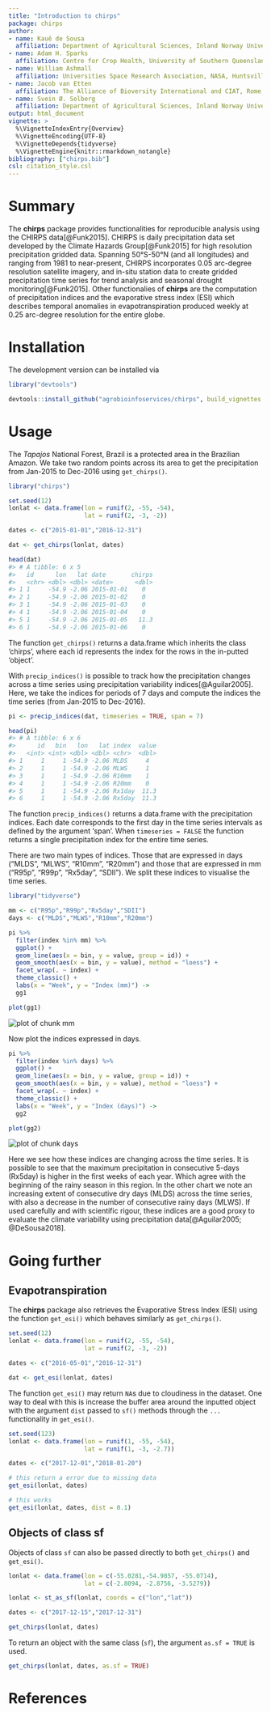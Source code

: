 ```yaml
---
title: "Introduction to chirps"
package: chirps
author:
- name: Kauê de Sousa
  affiliation: Department of Agricultural Sciences, Inland Norway University of Applied Sciences, Hamar, Norway; and The Alliance of Bioversity International and CIAT, Rome, Italy
- name: Adam H. Sparks 
  affiliation: Centre for Crop Health, University of Southern Queensland, Toowoomba, Australia
- name: William Ashmall 
  affiliation: Universities Space Research Association, NASA, Huntsville, USA
- name: Jacob van Etten 
  affiliation: The Alliance of Bioversity International and CIAT, Rome, Italy
- name: Svein Ø. Solberg 
  affiliation: Department of Agricultural Sciences, Inland Norway University of Applied Sciences, Hamar, Norway
output: html_document
vignette: >
  %\VignetteIndexEntry{Overview}
  %\VignetteEncoding{UTF-8}
  %\VignetteDepends{tidyverse}
  %\VignetteEngine{knitr::rmarkdown_notangle}
bibliography: ["chirps.bib"]
csl: citation_style.csl
---
```




# Summary

The **chirps** package provides functionalities for reproducible analysis using the CHIRPS data[@Funk2015]. CHIRPS is daily precipitation data set developed by the Climate Hazards Group[@Funk2015] for high resolution precipitation gridded data. Spanning 50°S-50°N (and all longitudes) and ranging from 1981 to near-present, CHIRPS incorporates 0.05 arc-degree resolution satellite imagery, and in-situ station data to create gridded precipitation time series for trend analysis and seasonal drought monitoring[@Funk2015]. Other functionalies of **chirps** are the computation of precipitation indices and the evaporative stress index (ESI) which describes temporal anomalies in evapotranspiration produced weekly at 0.25 arc-degree resolution for the entire globe.

# Installation

The development version can be installed via


```r
library("devtools")

devtools::install_github("agrobioinfoservices/chirps", build_vignettes = TRUE)

```


# Usage

The *Tapajos* National Forest, Brazil is a protected area in the Brazilian Amazon. We take two random points across its area to get the precipitation from Jan-2015 to Dec-2016 using `get_chirps()`.


```r
library("chirps")

set.seed(12)
lonlat <- data.frame(lon = runif(2, -55, -54),
                     lat = runif(2, -3, -2))

dates <- c("2015-01-01","2016-12-31")

dat <- get_chirps(lonlat, dates)

head(dat)
#> # A tibble: 6 x 5
#>   id      lon   lat date       chirps
#>   <chr> <dbl> <dbl> <date>      <dbl>
#> 1 1     -54.9 -2.06 2015-01-01    0  
#> 2 1     -54.9 -2.06 2015-01-02    0  
#> 3 1     -54.9 -2.06 2015-01-03    0  
#> 4 1     -54.9 -2.06 2015-01-04    0  
#> 5 1     -54.9 -2.06 2015-01-05   11.3
#> 6 1     -54.9 -2.06 2015-01-06    0
```


The function `get_chirps()` returns a data.frame which inherits the class 'chirps', where each id represents the index for the rows in the in-putted 'object'. 

With `precip_indices()` is possible to track how the precipitation changes across a time series using precipitation variability indices[@Aguilar2005]. Here, we take the indices for periods of 7 days and compute the indices the time series (from Jan-2015 to Dec-2016).


```r
pi <- precip_indices(dat, timeseries = TRUE, span = 7)

head(pi)
#> # A tibble: 6 x 6
#>      id   bin   lon   lat index  value
#>   <int> <int> <dbl> <dbl> <chr>  <dbl>
#> 1     1     1 -54.9 -2.06 MLDS     4  
#> 2     1     1 -54.9 -2.06 MLWS     1  
#> 3     1     1 -54.9 -2.06 R10mm    1  
#> 4     1     1 -54.9 -2.06 R20mm    0  
#> 5     1     1 -54.9 -2.06 Rx1day  11.3
#> 6     1     1 -54.9 -2.06 Rx5day  11.3
```

The function `precip_indices()` returns a data.frame with the precipitation indices. Each date corresponds to the first day in the time series intervals as defined by the argument 'span'. When `timeseries = FALSE` the function returns a single precipitation index for the entire time series.

There are two main types of indices. Those that are expressed in days ("MLDS", "MLWS", "R10mm", "R20mm") and those that are expressed in mm ("R95p", "R99p", "Rx5day", "SDII"). We split these indices to visualise the time series.



```r
library("tidyverse")

mm <- c("R95p","R99p","Rx5day","SDII")
days <- c("MLDS","MLWS","R10mm","R20mm")

pi %>% 
  filter(index %in% mm) %>% 
  ggplot() +
  geom_line(aes(x = bin, y = value, group = id)) + 
  geom_smooth(aes(x = bin, y = value), method = "loess") +
  facet_wrap(. ~ index) +
  theme_classic() +
  labs(x = "Week", y = "Index (mm)") ->
  gg1

plot(gg1)
```

<img src="mm-1.png" title="plot of chunk mm" alt="plot of chunk mm" style="display: block; margin: auto;" />


Now plot the indices expressed in days.


```r
pi %>% 
  filter(index %in% days) %>% 
  ggplot() +
  geom_line(aes(x = bin, y = value, group = id)) + 
  geom_smooth(aes(x = bin, y = value), method = "loess") +
  facet_wrap(. ~ index) +
  theme_classic() +
  labs(x = "Week", y = "Index (days)") ->
  gg2

plot(gg2)
```

<img src="days-1.png" title="plot of chunk days" alt="plot of chunk days" style="display: block; margin: auto;" />

Here we see how these indices are changing across the time series. It is possible to see that the maximum precipitation in consecutive 5-days (Rx5day) is higher in the first weeks of each year. Which agree with the beginning of the rainy season in this region. In the other chart we note an increasing extent of consecutive dry days (MLDS) across the time series, with also a decrease in the number of consecutive rainy days (MLWS). If used carefully and with scientific rigour, these indices are a good proxy to evaluate the climate variability using precipitation data[@Aguilar2005; @DeSousa2018].  

# Going further

## Evapotranspiration 

The **chirps** package also retrieves the Evaporative Stress Index (ESI) using the function `get_esi()` which behaves similarly as `get_chirps()`. 


```r
set.seed(12)
lonlat <- data.frame(lon = runif(2, -55, -54),
                     lat = runif(2, -3, -2))

dates <- c("2016-05-01","2016-12-31")

dat <- get_esi(lonlat, dates)

```

The function `get_esi()` may return `NA`s due to cloudiness in the dataset. One way to deal with this is increase the buffer area around the inputted object with the argument `dist` passed to `sf()` methods through the `...` functionality in `get_esi()`.


```r
set.seed(123)
lonlat <- data.frame(lon = runif(1, -55, -54),
                     lat = runif(1, -3, -2.7))

dates <- c("2017-12-01","2018-01-20")

# this return a error due to missing data
get_esi(lonlat, dates)

# this works
get_esi(lonlat, dates, dist = 0.1)

```


## Objects of class sf

Objects of class `sf` can also be passed directly to both `get_chirps()` and `get_esi()`.


```r
lonlat <- data.frame(lon = c(-55.0281,-54.9857, -55.0714),
                     lat = c(-2.8094, -2.8756, -3.5279))

lonlat <- st_as_sf(lonlat, coords = c("lon","lat"))

dates <- c("2017-12-15","2017-12-31")

get_chirps(lonlat, dates)

```

To return an object with the same class (`sf`), the argument `as.sf = TRUE` is used.


```r
get_chirps(lonlat, dates, as.sf = TRUE)

```


# References




